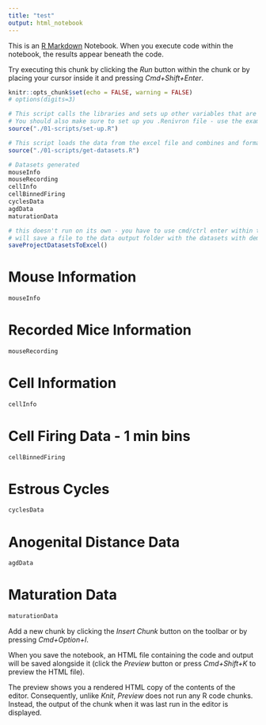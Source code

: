 ```yaml
---
title: "test"
output: html_notebook
---
```

This is an [R Markdown](http://rmarkdown.rstudio.com) Notebook. When you execute code within the notebook, the results appear beneath the code. 

Try executing this chunk by clicking the *Run* button within the chunk or by placing your cursor inside it and pressing *Cmd+Shift+Enter*. 

```r
knitr::opts_chunk$set(echo = FALSE, warning = FALSE)
# options(digits=3)
```


```r
# This script calls the libraries and sets up other variables that are necessary for analysis
# You should also make sure to set up you .Renivron file - use the example as a template
source("./01-scripts/set-up.R")
```

```r
# This script loads the data from the excel file and combines and formats the data
source("./01-scripts/get-datasets.R")
```

```r
# Datasets generated
mouseInfo
mouseRecording
cellInfo
cellBinnedFiring
cyclesData
agdData
maturationData
```

```r
# this doesn't run on its own - you have to use cmd/ctrl enter within the chunk
# will save a file to the data output folder with the datasets with demographic information and initial transformations
saveProjectDatasetsToExcel()
```


# Mouse Information
```r
mouseInfo
```

# Recorded Mice Information
```r
mouseRecording
```

# Cell Information
```r
cellInfo
```

# Cell Firing Data - 1 min bins
```r
cellBinnedFiring
```

# Estrous Cycles
```r
cyclesData
```

# Anogenital Distance Data
```r
agdData
```

# Maturation Data
```r
maturationData
```







Add a new chunk by clicking the *Insert Chunk* button on the toolbar or by pressing *Cmd+Option+I*.

When you save the notebook, an HTML file containing the code and output will be saved alongside it (click the *Preview* button or press *Cmd+Shift+K* to preview the HTML file). 

The preview shows you a rendered HTML copy of the contents of the editor. Consequently, unlike *Knit*, *Preview* does not run any R code chunks. Instead, the output of the chunk when it was last run in the editor is displayed.